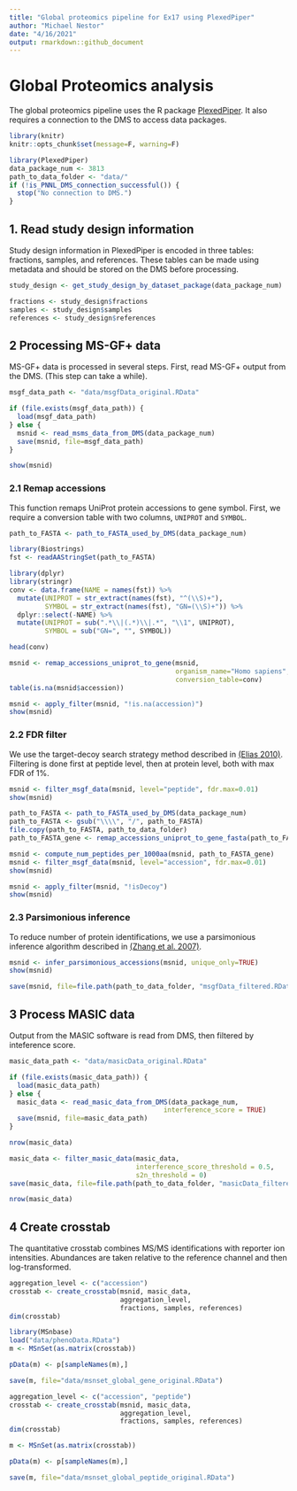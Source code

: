 ```yaml
---
title: "Global proteomics pipeline for Ex17 using PlexedPiper"
author: "Michael Nestor"
date: "4/16/2021"
output: rmarkdown::github_document
---
```


# Global Proteomics analysis

The global proteomics pipeline uses the R package [PlexedPiper](https://github.com/vladpetyuk/PlexedPiper). It also requires a connection to the DMS to access data packages.

```r
library(knitr)
knitr::opts_chunk$set(message=F, warning=F)
```

```r
library(PlexedPiper)
data_package_num <- 3813
path_to_data_folder <- "data/"
if (!is_PNNL_DMS_connection_successful()) {
  stop("No connection to DMS.")
}
```

## 1. Read study design information

Study design information in PlexedPiper is encoded in three tables: fractions, samples, and references. These tables can be made using metadata and should be stored on the DMS before processing.

```r
study_design <- get_study_design_by_dataset_package(data_package_num)

fractions <- study_design$fractions
samples <- study_design$samples
references <- study_design$references
```

## 2 Processing MS-GF+ data

MS-GF+ data is processed in several steps. First, read MS-GF+ output from the DMS. (This step can take a while).

```r
msgf_data_path <- "data/msgfData_original.RData"

if (file.exists(msgf_data_path)) {
  load(msgf_data_path)
} else {
  msnid <- read_msms_data_from_DMS(data_package_num)
  save(msnid, file=msgf_data_path)
}

show(msnid)
```

### 2.1 Remap accessions

This function remaps UniProt protein accessions to gene symbol. First, we require a conversion table with two columns, `UNIPROT` and `SYMBOL`.

```r
path_to_FASTA <- path_to_FASTA_used_by_DMS(data_package_num)

library(Biostrings)
fst <- readAAStringSet(path_to_FASTA)

library(dplyr)
library(stringr)
conv <- data.frame(NAME = names(fst)) %>%
  mutate(UNIPROT = str_extract(names(fst), "^(\\S)+"),
         SYMBOL = str_extract(names(fst), "GN=(\\S)+")) %>%
  dplyr::select(-NAME) %>%
  mutate(UNIPROT = sub(".*\\|(.*)\\|.*", "\\1", UNIPROT),
         SYMBOL = sub("GN=", "", SYMBOL))

head(conv)
```

```r
msnid <- remap_accessions_uniprot_to_gene(msnid,
                                          organism_name="Homo sapiens",
                                          conversion_table=conv)
table(is.na(msnid$accession))
```

```r
msnid <- apply_filter(msnid, "!is.na(accession)")
show(msnid)
```

### 2.2 FDR filter

We use the target-decoy search strategy method described in [(Elias 2010)](https://www.ncbi.nlm.nih.gov/pmc/articles/PMC2922680/). Filtering is done first at peptide level, then at protein level, both with max FDR of 1%.

```r
msnid <- filter_msgf_data(msnid, level="peptide", fdr.max=0.01)
show(msnid)
```

```r
path_to_FASTA <- path_to_FASTA_used_by_DMS(data_package_num)
path_to_FASTA <- gsub("\\\\", "/", path_to_FASTA)
file.copy(path_to_FASTA, path_to_data_folder)
path_to_FASTA_gene <- remap_accessions_uniprot_to_gene_fasta(path_to_FASTA)
```

```r
msnid <- compute_num_peptides_per_1000aa(msnid, path_to_FASTA_gene)
msnid <- filter_msgf_data(msnid, level="accession", fdr.max=0.01)
show(msnid)
```

```r
msnid <- apply_filter(msnid, "!isDecoy")
show(msnid)
```


### 2.3 Parsimonious inference

To reduce number of protein identifications, we use a parsimonious inference algorithm described in [(Zhang et al. 2007)](https://www.ncbi.nlm.nih.gov/pmc/articles/PMC2810678/).

```r
msnid <- infer_parsimonious_accessions(msnid, unique_only=TRUE)
show(msnid)
```

```r
save(msnid, file=file.path(path_to_data_folder, "msgfData_filtered.RData"))
```

## 3 Process MASIC data

Output from the MASIC software is read from DMS, then filtered by inteference score.

```r
masic_data_path <- "data/masicData_original.RData"

if (file.exists(masic_data_path)) {
  load(masic_data_path)
} else {
  masic_data <- read_masic_data_from_DMS(data_package_num,
                                       interference_score = TRUE)
  save(msnid, file=masic_data_path)
}

nrow(masic_data)
```
```r
masic_data <- filter_masic_data(masic_data,
                                interference_score_threshold = 0.5,
                                s2n_threshold = 0)
save(masic_data, file=file.path(path_to_data_folder, "masicData_filtered.RData"))

nrow(masic_data)
```

## 4 Create crosstab

The quantitative crosstab combines MS/MS identifications with reporter ion intensities. Abundances are taken relative to the reference channel and then log-transformed.

```r
aggregation_level <- c("accession")
crosstab <- create_crosstab(msnid, masic_data,
                            aggregation_level,
                            fractions, samples, references)
dim(crosstab)
```

```r
library(MSnbase)
load("data/phenoData.RData")
m <- MSnSet(as.matrix(crosstab))

pData(m) <- p[sampleNames(m),]

save(m, file="data/msnset_global_gene_original.RData")
```

```r
aggregation_level <- c("accession", "peptide")
crosstab <- create_crosstab(msnid, masic_data,
                            aggregation_level,
                            fractions, samples, references)
dim(crosstab)
```

```r
m <- MSnSet(as.matrix(crosstab))

pData(m) <- p[sampleNames(m),]

save(m, file="data/msnset_global_peptide_original.RData")
```